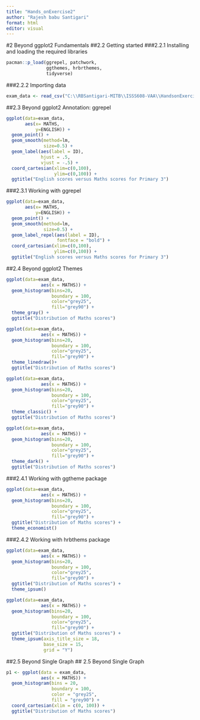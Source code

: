 ```yaml
---
title: "Hands_onExercise2"
author: "Rajesh babu Santigari"
format: html
editor: visual
---
```


#2  Beyond ggplot2 Fundamentals
##2.2 Getting started
###2.2.1 Installing and loading the required libraries
```r
pacman::p_load(ggrepel, patchwork, 
               ggthemes, hrbrthemes,
               tidyverse) 
```
###2.2.2 Importing data
```r
exam_data <- read_csv("C:\\RBSantigari-MITB\\ISSS608-VAA\\HandsonExercise\\Hands_onExercise2\\data\\Exam_data (1).csv")
```
##2.3 Beyond ggplot2 Annotation: ggrepel
```r
ggplot(data=exam_data, 
       aes(x= MATHS, 
           y=ENGLISH)) +
  geom_point() +
  geom_smooth(method=lm, 
              size=0.5) +  
  geom_label(aes(label = ID), 
             hjust = .5, 
             vjust = -.5) +
  coord_cartesian(xlim=c(0,100),
                  ylim=c(0,100)) +
  ggtitle("English scores versus Maths scores for Primary 3")
```
###2.3.1 Working with ggrepel
```r
ggplot(data=exam_data, 
       aes(x= MATHS, 
           y=ENGLISH)) +
  geom_point() +
  geom_smooth(method=lm, 
              size=0.5) +  
  geom_label_repel(aes(label = ID), 
                   fontface = "bold") +
  coord_cartesian(xlim=c(0,100),
                  ylim=c(0,100)) +
  ggtitle("English scores versus Maths scores for Primary 3")
```
##2.4 Beyond ggplot2 Themes
```r
ggplot(data=exam_data, 
             aes(x = MATHS)) +
  geom_histogram(bins=20, 
                 boundary = 100,
                 color="grey25", 
                 fill="grey90") +
  theme_gray() +
  ggtitle("Distribution of Maths scores") 
```
```r
ggplot(data=exam_data, 
             aes(x = MATHS)) +
  geom_histogram(bins=20, 
                 boundary = 100,
                 color="grey25", 
                 fill="grey90") +
  theme_linedraw()+
  ggtitle("Distribution of Maths scores") 
```
```r
ggplot(data=exam_data, 
             aes(x = MATHS)) +
  geom_histogram(bins=20, 
                 boundary = 100,
                 color="grey25", 
                 fill="grey90") +
  theme_classic() +
  ggtitle("Distribution of Maths scores") 
```
```r
ggplot(data=exam_data, 
             aes(x = MATHS)) +
  geom_histogram(bins=20, 
                 boundary = 100,
                 color="grey25", 
                 fill="grey90") +
  theme_dark() +
  ggtitle("Distribution of Maths scores") 
```
###2.4.1 Working with ggtheme package
```r
ggplot(data=exam_data, 
             aes(x = MATHS)) +
  geom_histogram(bins=20, 
                 boundary = 100,
                 color="grey25", 
                 fill="grey90") +
  ggtitle("Distribution of Maths scores") +
  theme_economist()
```
###2.4.2 Working with hrbthems package
```r
ggplot(data=exam_data, 
             aes(x = MATHS)) +
  geom_histogram(bins=20, 
                 boundary = 100,
                 color="grey25", 
                 fill="grey90") +
  ggtitle("Distribution of Maths scores") +
  theme_ipsum()
```
```r
ggplot(data=exam_data, 
             aes(x = MATHS)) +
  geom_histogram(bins=20, 
                 boundary = 100,
                 color="grey25", 
                 fill="grey90") +
  ggtitle("Distribution of Maths scores") +
  theme_ipsum(axis_title_size = 18,
              base_size = 15,
              grid = "Y")
```
##2.5 Beyond Single Graph
## 2.5 Beyond Single Graph

```r
p1 <- ggplot(data = exam_data, 
             aes(x = MATHS)) +
  geom_histogram(bins = 20, 
                 boundary = 100,
                 color = "grey25", 
                 fill = "grey90") + 
  coord_cartesian(xlim = c(0, 100)) +
  ggtitle("Distribution of Maths scores")
```

